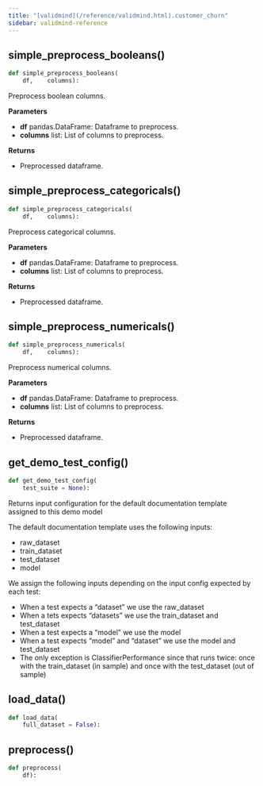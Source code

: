 ```yaml
---
title: "[validmind](/reference/validmind.html).customer_churn"
sidebar: validmind-reference
---
```


## simple_preprocess_booleans[()]{.muted}

<!-- module.qmd.jinja2 - module level function alias -->

```python
def simple_preprocess_booleans(
    df,    columns):
```

Preprocess boolean columns.

**Parameters**

- **df** pandas.DataFrame: Dataframe to preprocess.
- **columns** list: List of columns to preprocess.

**Returns**

- Preprocessed dataframe.

## simple_preprocess_categoricals[()]{.muted}

<!-- module.qmd.jinja2 - module level function alias -->

```python
def simple_preprocess_categoricals(
    df,    columns):
```

Preprocess categorical columns.

**Parameters**

- **df** pandas.DataFrame: Dataframe to preprocess.
- **columns** list: List of columns to preprocess.

**Returns**

- Preprocessed dataframe.

## simple_preprocess_numericals[()]{.muted}

<!-- module.qmd.jinja2 - module level function alias -->

```python
def simple_preprocess_numericals(
    df,    columns):
```

Preprocess numerical columns.

**Parameters**

- **df** pandas.DataFrame: Dataframe to preprocess.
- **columns** list: List of columns to preprocess.

**Returns**

- Preprocessed dataframe.

## get_demo_test_config[()]{.muted}

<!-- function.qmd.jinja2 - function signature -->

```python
def get_demo_test_config(
    test_suite = None):
```

Returns input configuration for the default documentation template assigned to this demo model

The default documentation template uses the following inputs:

- raw_dataset
- train_dataset
- test_dataset
- model

We assign the following inputs depending on the input config expected by each test:

- When a test expects a "dataset" we use the raw_dataset
- When a tets expects "datasets" we use the train_dataset and test_dataset
- When a test expects a "model" we use the model
- When a test expects "model" and "dataset" we use the model and test_dataset
- The only exception is ClassifierPerformance since that runs twice: once with the train_dataset (in sample) and once with the test_dataset (out of sample)

## load_data[()]{.muted}

<!-- function.qmd.jinja2 - function signature -->

```python
def load_data(
    full_dataset = False):
```

## preprocess[()]{.muted}

<!-- function.qmd.jinja2 - function signature -->

```python
def preprocess(
    df):
```
